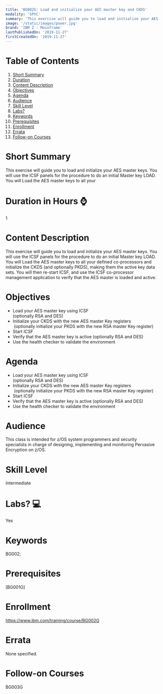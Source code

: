 ```yaml
---
title: 'BG002G: Load and initialize your AES master key and CKDS'
modality: 'SPVC'
summary: 'This exercise will guide you to load and initialize your AES master keys. You will use the ICSF panels for the procedure to do an initial Master key LOAD. You will Load the AES master keys to all your'
image: '/static/images/power.jpg'
brand: 'IBM Z - Mainframe'
lastPublishedOn: '2019-11-27'
firstCreatedOn: '2019-11-27'
---
```

# Table of Contents
1.  [Short Summary](#short-summary)
2.  [Duration](#duration-in-hours-)
3.  [Content Description](#content-description)
4.  [Objectives](#objectives)
5.  [Agenda](#agenda)
6.  [Audience](#audience)
7.  [Skill Level](#skill-level)
8.  [Labs?](#labs-)
9.  [Keywords](#keywords)
10. [Prerequisites](#prerequisites)
11. [Enrollment](#enrollment)
12. [Errata](#errata)
13. [Follow-on Courses](#follow-on-courses)

# Short Summary
This exercise will guide you to load and initialize your AES master keys. You will use the ICSF panels for the procedure to do an initial Master key LOAD. You will Load the AES master keys to all your

# Duration in Hours ⌚
1

# Content Description
<p>This exercise will guide you to load and initialize your AES master keys. You will use the ICSF panels for the procedure to do an initial Master key LOAD. You will Load the AES master keys to all your defined co-processors and initialize the CKDS (and optionally PKDS), making them the active key data sets. You will then re-start ICSF, and use the ICSF co-processor management application to verify that the AES master is loaded and active.</p>

# Objectives
<ul><li>Load your AES master key using ICSF&nbsp;<br/>(optionally RSA and DES)&nbsp;</li><li>Initialize your CKDS with the new AES master Key registers&nbsp;<br/>&nbsp;(optionally initialize your PKDS with the new RSA master Key register)&nbsp;</li><li>Start ICSF&nbsp;</li><li>Verify that the AES master key is active (optionally RSA and DES)&nbsp;</li><li>Use the health checker to validate the environment</li></ul>

# Agenda
<ul><li>Load your AES master key using ICSF&nbsp;<br/>(optionally RSA and DES)&nbsp;</li><li>Initialize your CKDS with the new AES master Key registers&nbsp;<br/>&nbsp;(optionally initialize your PKDS with the new RSA master Key register)&nbsp;</li><li>Start ICSF&nbsp;</li><li>Verify that the AES master key is active (optionally RSA and DES)&nbsp;</li><li>Use the health checker to validate the environment</li></ul>

# Audience
<p>This class is intended for z/OS system programmers and security specialists in charge of designing, implementing and monitoring Pervasive Encryption on z/OS.</p>

# Skill Level
Intermediate

# Labs? 💻
Yes

# Keywords
BG002;

# Prerequisites
<p>[BG001G]</p>

# Enrollment
https://www.ibm.com/training/course/BG002G

# Errata
None specified.

# Follow-on Courses
BG003G

